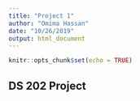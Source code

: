 ```yaml
---
title: "Project 1"
author: "Omima Hassan"
date: "10/26/2019"
output: html_document
---
```


```r
knitr::opts_chunk$set(echo = TRUE)
```

## DS 202 Project